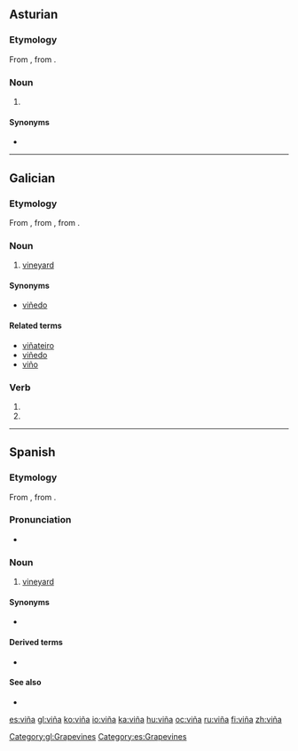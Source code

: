 {{also|vina|vinã|Viña|vīna|vină|viņa|vīnā|viņā}}
==Asturian==

===Etymology===
From {{inh|ast|la|vīnea||vineyard, grapevine}}, from {{m|la|vīnum||wine}}.

===Noun===
{{ast-noun|f|viñes}}

# {{l|en|vineyard}} {{gloss|grape plantation}}

====Synonyms====
* {{l|ast|viñéu}}

----

{{DEFAULTSORT:vina}}

==Galician==

===Etymology===
From {{inh|gl|roa-opt|vinna}}, from {{inh|gl|la|vīnea||vineyard, grapevine}}, from {{m|la|vīnum||wine}}.

===Noun===
{{gl-noun|f}}

# [[vineyard]]

====Synonyms====
* {{sense|vineyard}} [[viñedo]]

====Related terms====
* [[viñateiro]]
* [[viñedo]]
* [[viño]]

===Verb===
{{gl-verb-form}}

# {{inflection of|vir||1|s|impf|indc|lang=gl}}
# {{inflection of|vir||3|s|impf|indc|lang=gl}}

[[Category:gl:Grapevines]]

----

==Spanish==
{{wikipedia|lang=es}}

===Etymology===
From {{inh|es|la|vīnea||vineyard, grapevine}}, from {{m|la|vīnum||wine}}.

===Pronunciation===
* {{IPA|/ˈbi.ɲa/|lang=es}}

===Noun===
{{es-noun|f}}

# [[vineyard]]

====Synonyms====
* {{l|es|viñedo|g=m}}

====Derived terms====
* {{l|es|viñador|g=m}}

====See also====
* {{l|es|vid}}

[[Category:es:Grapevines]]

[[es:viña]]
[[gl:viña]]
[[ko:viña]]
[[io:viña]]
[[ka:viña]]
[[hu:viña]]
[[oc:viña]]
[[ru:viña]]
[[fi:viña]]
[[zh:viña]]